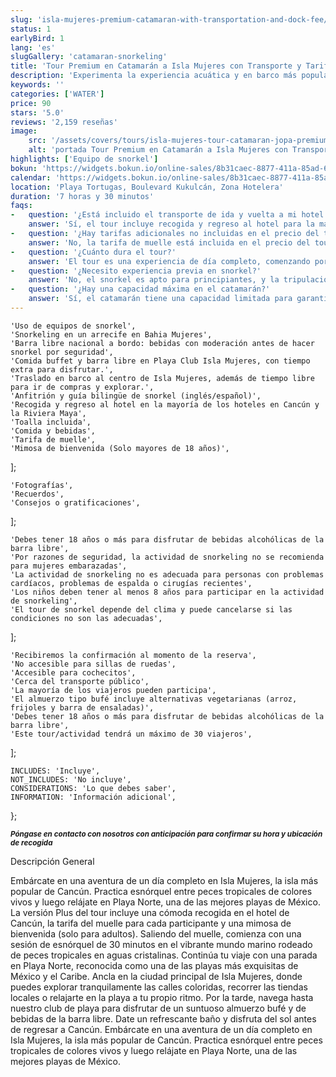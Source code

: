 ```yaml
---
slug: 'isla-mujeres-premium-catamaran-with-transportation-and-dock-fee/es'
status: 1
earlyBird: 1
lang: 'es'
slugGallery: 'catamaran-snorkeling'
title: 'Tour Premium en Catamarán a Isla Mujeres con Transporte y Tarifa de Muelle Incluidos'
description: 'Experimenta la experiencia acuática y en barco más popular y completa de Cancún en esta aventura de día completo a la encantadora Isla Mujeres. Tras la salida del muelle, dirígete a aguas abiertas para una parada de 30 minutos de snorkel.'
keywords: ''
categories: ['WATER']
price: 90
stars: '5.0'
reviews: '2,159 reseñas'
image:
    src: '/assets/covers/tours/isla-mujeres-tour-catamaran-jopa-premium.webp'
    alt: 'portada Tour Premium en Catamarán a Isla Mujeres con Transporte y Tarifa de Muelle Incluidos'
highlights: ['Equipo de snorkel']
bokun: 'https://widgets.bokun.io/online-sales/8b31caec-8877-411a-85ad-682828170619/experience/925708?partialView=1'
calendar: 'https://widgets.bokun.io/online-sales/8b31caec-8877-411a-85ad-682828170619/experience-calendar/925708'
location: 'Playa Tortugas, Boulevard Kukulcán, Zona Hotelera'
duration: '7 horas y 30 minutos'
faqs:
-   question: '¿Está incluido el transporte de ida y vuelta a mi hotel en el paquete turístico?'
    answer: 'Sí, el tour incluye recogida y regreso al hotel para la mayoría de los hoteles en Cancún y la Riviera Maya.'
-   question: '¿Hay tarifas adicionales no incluidas en el precio del tour?'
    answer: 'No, la tarifa de muelle está incluida en el precio del tour.'
-   question: '¿Cuánto dura el tour?'
    answer: 'El tour es una experiencia de día completo, comenzando por la mañana y regresando por la tarde.'
-   question: '¿Necesito experiencia previa en snorkel?'
    answer: 'No, el snorkel es apto para principiantes, y la tripulación proporciona instrucciones y asistencia.'
-   question: '¿Hay una capacidad máxima en el catamarán?'
    answer: 'Sí, el catamarán tiene una capacidad limitada para garantizar la comodidad y seguridad de todos los huéspedes.'
---
```



    'Uso de equipos de snorkel',
    'Snorkeling en un arrecife en Bahia Mujeres',
    'Barra libre nacional a bordo: bebidas con moderación antes de hacer snorkel por seguridad',
    'Comida buffet y barra libre en Playa Club Isla Mujeres, con tiempo extra para disfrutar.',
    'Traslado en barco al centro de Isla Mujeres, además de tiempo libre para ir de compras y explorar.',
    'Anfitrión y guía bilingüe de snorkel (inglés/español)',
    'Recogida y regreso al hotel en la mayoría de los hoteles en Cancún y la Riviera Maya',
    'Toalla incluida',
    'Comida y bebidas',
    'Tarifa de muelle',
    'Mimosa de bienvenida (Solo mayores de 18 años)',
];

    'Fotografías',
    'Recuerdos',
    'Consejos o gratificaciones',
];

    'Debes tener 18 años o más para disfrutar de bebidas alcohólicas de la barra libre',
    'Por razones de seguridad, la actividad de snorkeling no se recomienda para mujeres embarazadas',
    'La actividad de snorkeling no es adecuada para personas con problemas cardíacos, problemas de espalda o cirugías recientes',
    'Los niños deben tener al menos 8 años para participar en la actividad de snorkeling',
    'El tour de snorkel depende del clima y puede cancelarse si las condiciones no son las adecuadas',
];

    'Recibiremos la confirmación al momento de la reserva',
    'No accesible para sillas de ruedas',
    'Accesible para cochecitos',
    'Cerca del transporte público',
    'La mayoría de los viajeros pueden participa',
    'El almuerzo tipo bufé incluye alternativas vegetarianas (arroz, frijoles y barra de ensaladas)',
    'Debes tener 18 años o más para disfrutar de bebidas alcohólicas de la barra libre',
    'Este tour/actividad tendrá un máximo de 30 viajeros',
];

    INCLUDES: 'Incluye',
    NOT_INCLUDES: 'No incluye',
    CONSIDERATIONS: 'Lo que debes saber',
    INFORMATION: 'Información adicional',
};

<Inclusions includes={includes} notIncludes={notIncludes} i18n={i18n} />
<TagP><em><small><strong>Póngase en contacto con nosotros con anticipación para confirmar su hora y ubicación de recogida</strong></small></em></TagP>

<Considerations considerations={considerations} i18n={i18n} />

<TagH2>Descripción General</TagH2>

<TagP>Embárcate en una aventura de un día completo en Isla Mujeres, la isla más popular de Cancún. Practica esnórquel entre peces tropicales de colores vivos y luego relájate en Playa Norte, una de las mejores playas de México. La versión Plus del tour incluye una cómoda recogida en el hotel de Cancún, la tarifa del muelle para cada participante y una mimosa de bienvenida (solo para adultos). Saliendo del muelle, comienza con una sesión de esnórquel de 30 minutos en el vibrante mundo marino rodeado de peces tropicales en aguas cristalinas. Continúa tu viaje con una parada en Playa Norte, reconocida como una de las playas más exquisitas de México y el Caribe. Ancla en la ciudad principal de Isla Mujeres, donde puedes explorar tranquilamente las calles coloridas, recorrer las tiendas locales o relajarte en la playa a tu propio ritmo. Por la tarde, navega hasta nuestro club de playa para disfrutar de un suntuoso almuerzo bufé y de bebidas de la barra libre. Date un refrescante baño y disfruta del sol antes de regresar a Cancún. Embárcate en una aventura de un día completo en Isla Mujeres, la isla más popular de Cancún. Practica esnórquel entre peces tropicales de colores vivos y luego relájate en Playa Norte, una de las mejores playas de México.</TagP>

<AdditionalInfo information={information} i18n={i18n} />